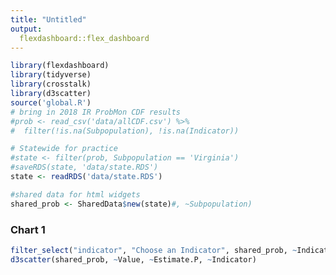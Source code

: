 ```yaml
---
title: "Untitled"
output: 
  flexdashboard::flex_dashboard
---
```


```r
library(flexdashboard)
library(tidyverse)
library(crosstalk)
library(d3scatter)
source('global.R')
# bring in 2018 IR ProbMon CDF results
#prob <- read_csv('data/allCDF.csv') %>%
#  filter(!is.na(Subpopulation), !is.na(Indicator))

# Statewide for practice
#state <- filter(prob, Subpopulation == 'Virginia')
#saveRDS(state, 'data/state.RDS')
state <- readRDS('data/state.RDS')

#shared data for html widgets
shared_prob <- SharedData$new(state)#, ~Subpopulation)
```


### Chart 1
    
```r
filter_select("indicator", "Choose an Indicator", shared_prob, ~Indicator)
d3scatter(shared_prob, ~Value, ~Estimate.P, ~Indicator)
```



